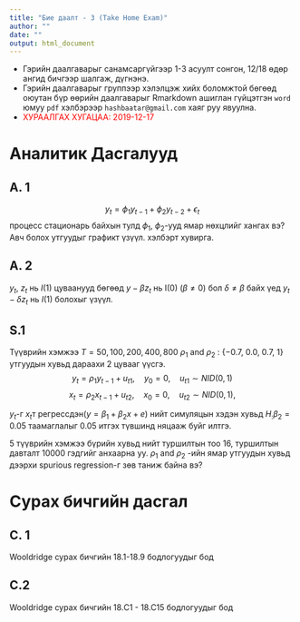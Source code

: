 ```yaml
---
title: "Бие даалт - 3 (Take Home Exam)"
author: ""
date: ""
output: html_document
---
```


 - Гэрийн даалгаварыг санамсаргүйгээр 1-3 асуулт сонгон, 12/18 өдөр ангид бичгээр шалгаж, дүгнэнэ.
 - Гэрийн даалгаварыг группээр хэлэлцэж хийх боломжтой бөгөөд оюутан бүр өөрийн даалгаварыг Rmarkdown ашиглан гүйцэтгэн `word` юмуу `pdf` хэлбэрээр `hashbaatar@gmail.com` хаяг руу явуулна. 
 - <span style="color:red">ХУРААЛГАХ ХУГАЦАА: 2019-12-17</span> 

# Аналитик Дасгалууд

## A. 1

$$y_t=\phi_1 y_{t-1}+\phi_2y_{t-2}+\epsilon_t$$
процесс стационарь байхын тулд $ϕ_1$, $ϕ_2$-ууд ямар нөхцлийг хангах вэ? Авч болох утгуудыг графикт үзүүл.
хэлбэрт хувирга.

## A. 2

 ${y_t }$, ${z_t }$ нь $I(1)$ цуваанууд бөгөөд $y-\beta z_t$ нь I(0) ($\beta\neq 0$) бол $\delta\neq\beta$ байх үед $y_t -\delta z_t$ нь $I(1)$ болохыг үзүүл.    

## S.1 

Түүврийн хэмжээ $T= 50, 100, 200, 400, 800$  $ρ_1$ and $ρ_2$ : {−0.7, 0.0, 0.7, 1} утгуудын хувьд дараахи 2 цувааг үүсгэ.
$$y_t = ρ_1 y_{t−1} + u_{t1},\quad y_0 = 0,\quad u_{t1} ∼ NID(0, 1)$$
$$x_t = ρ_2 x_{t−1} + u_{t2},\quad x_0 = 0,\quad u_{t2} ∼ NID(0, 1),$$

$y_t$-г $x_t$т регрессдэн($y=\beta_1+\beta_2x+e$)  нийт симуляцын хэдэн хувьд  $H_:β_2 = 0 .05$ таамаглалыг 0.05 итгэх түвшинд няцааж буйг илтгэ.

5 түүврийн хэмжээ бүрийн хувьд нийт туршилтын тоо 16, туршилтын давталт 10000 гэдгийг анхаарна уу.
 $ρ_1$ and $ρ_2$ -ийн ямар утгуудын хувьд дээрхи spurious regression-г зөв таниж байна вэ? 
 
# Сурах бичгийн дасгал

## C. 1

Wooldridge сурах бичгийн 18.1-18.9 бодлогуудыг бод

## C.2

Wooldridge сурах бичгийн 18.C1 - 18.C15 бодлогуудыг бод